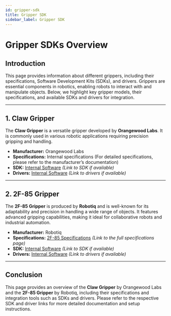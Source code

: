 ```yaml
---
id: gripper-sdk
title: Gripper SDK
sidebar_label: Gripper SDK
---
```


# Gripper SDKs Overview

## Introduction

This page provides information about different grippers, including their specifications, Software Development Kits (SDKs), and drivers. Grippers are essential components in robotics, enabling robots to interact with and manipulate objects. Below, we highlight key gripper models, their specifications, and available SDKs and drivers for integration.

---

## 1. Claw Gripper

The **Claw Gripper** is a versatile gripper developed by **Orangewood Labs**. It is commonly used in various robotic applications requiring precision gripping and handling.

- **Manufacturer:** Orangewood Labs
- **Specifications:** Internal specifications (For detailed specifications, please refer to the manufacturer’s documentation)
- **SDK:** [Internal Software](#) *(Link to SDK if available)*
- **Drivers:** [Internal Software](#) *(Link to drivers if available)*

---

## 2. 2F-85 Gripper

The **2F-85 Gripper** is produced by **Robotiq** and is well-known for its adaptability and precision in handling a wide range of objects. It features advanced gripping capabilities, making it ideal for collaborative robots and industrial automation.

- **Manufacturer:** Robotiq
- **Specifications:** [2F-85 Specifications](#) *(Link to the full specifications page)*
- **SDK:** [Internal Software](#) *(Link to SDK if available)*
- **Drivers:** [Internal Software](#) *(Link to drivers if available)*

---

## Conclusion

This page provides an overview of the **Claw Gripper** by Orangewood Labs and the **2F-85 Gripper** by Robotiq, including their specifications and integration tools such as SDKs and drivers. Please refer to the respective SDK and driver links for more detailed documentation and setup instructions.
